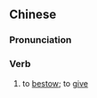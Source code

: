 {{also|赐给}}
==Chinese==
{{zh-forms|s=赐给}}

===Pronunciation===
{{zh-pron
|m=赐gěi
|c=ci3 kap1
|cat=v
}}

===Verb===
{{zh-verb}}

# {{lb|zh|literary}} to [[bestow]]; to [[give]]
#: {{zh-x|神 愛 世人，甚至 將 他 的 獨生子 賜給 他們，叫 一切 信 他 的，不致 滅亡，反 得 永生。|For God so loved the world, that he '''gave''' his only begotten Son, that whosoever believeth in him should not perish, but have everlasting life.|ref={{w2|zh|和合本|新標點和合本}} ([[w:Chinese Union Version|Chinese Union Version with New Punctuation]]), {{lang|zh|約翰福音}} (John) 3:16}}